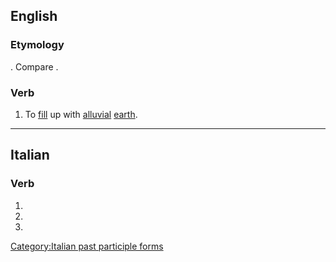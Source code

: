 ==English==

===Etymology===
{{etyl|it|en}} {{m|it|atterrare}}. Compare {{etyl|LL.|en}} {{lena}} {{m|la|atterrare||to cast to earth}}.

===Verb===
{{en-verb|atterrat}}

# {{lb|en|obsolete|rare|transitive}} To [[fill]] up with [[alluvial]] [[earth]].
#: {{rfquotek|lang=en|Ray}}

{{Webster 1913}}

----

==Italian==

===Verb===
{{head|it|verb form}}

# {{inflection of|atterrare||2|p|pres|indc|lang=it}}
# {{inflection of|atterrare||2|p|impr|lang=it}}
# {{feminine plural of|atterrato|lang=it}}

[[Category:Italian past participle forms]]